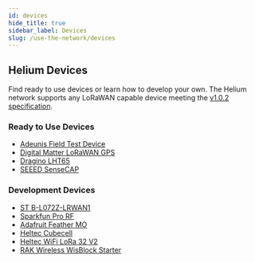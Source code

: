 ```yaml
---
id: devices
hide_title: true
sidebar_label: Devices
slug: /use-the-network/devices
---
```


## Helium Devices

Find ready to use devices or learn how to develop your own. The Helium network supports any LoRaWAN capable device meeting the
[v1.0.2 specification](https://lora-alliance.org/sites/default/files/2018-05/lorawan1_0_2-20161012_1398_1.pdf).

### Ready to Use Devices

* [Adeunis Field Test Device](/use-the-network/devices/ready-to-use/adeunis-field-test-device)
* [Digital Matter LoRaWAN GPS](/use-the-network/devices/ready-to-use/digital-matter-lorawan-gps)
* [Dragino LHT65](/use-the-network/devices/ready-to-use/dragino-lht65)
* [SEEED SenseCAP](/use-the-network/devices/ready-to-use/SEEED-SenseCAP)

### Development Devices

* [ST B-L072Z-LRWAN1](/use-the-network/devices/development/st-b-l072z-lrwan1)
* [Sparkfun Pro RF](/use-the-network/devices/development/sparkfun-pro-rf)
* [Adafruit Feather MO](/use-the-network/devices/development/adafruit-feather-m0-rfm95)
* [Heltec Cubecell](/use-the-network/devices/development/heltec-cubecell-htcc-ab01)
* [Heltec WiFi LoRa 32 V2](/use-the-network/devices/development/heltec-wifi-lora-32-v2)
* [RAK Wireless WisBlock Starter](/use-the-network/devices/development/rak-wisblock-starter)
